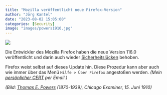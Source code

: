 ```yaml
---
title: "Mozilla veröffentlicht neue Firefox-Version"
author: "Jörg Kantel"
date: "2023-08-02 15:05:00"
categories: [Security]
image: "images/powers1910.jpg"
---
```


[![](images/powers1910-b.jpg)](https://blogger.googleusercontent.com/img/b/R29vZ2xl/AVvXsEjQneTGl9grq2Iv6pSYqPqLBe2-v_neAxwJfhxoD7mRCOwBmN6wIA5T9mXMPNAM1VvsLUCDVJPgaINNHMNiMx3VqAGFtHo3Jm42N1haldla0zBK0KkdrB6-b4HkmUycmlAXTUU2jvjhopHaAFeW2H732AbMntrwXTSvCNvx_x1VG1OVAa_Nbj8AtAVD7-oK/s1684/june%2015%201910.jpg)

Die Entwickler des Mozilla Firefox  haben die neue Version 116.0 veröffentlicht und darin auch wieder [Sicherheitslücken](https://www.mozilla.org/en-US/firefox/116.0/releasenotes/) behoben.

Firefox weist selbst auf dieses Update hin. Diese Prozedur kann aber auch wie immer über das Menü `Hilfe > Über Firefox` angestoßen werden. *(Mein [persönlicher CERT](http://www.gwdg.de/~mreiman1/) per Email.)*

*(Bild: [Thomas E. Powers](http://john-adcock.blogspot.com/2023/07/t-e-powers-two-obituaries.html) (1870-1939), Chicago Examiner, 15. Juni 1910)*